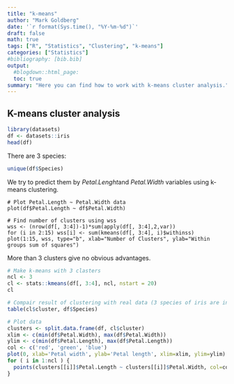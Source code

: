 ```yaml
---
title: "k-means"
author: "Mark Goldberg"
date: '`r format(Sys.time(), "%Y-%m-%d")`'
draft: false
math: true
tags: ["R", "Statistics", "Clustering", "k-means"]
categories: ["Statistics"]
#bibliography: [bib.bib]
output:
  #blogdown::html_page:
  toc: true
summary: "Here you can find how to work with k-means cluster analysis."
---
```


## K-means cluster analysis
```r
library(datasets)
df <- datasets::iris
head(df)
```
There are 3 species:
```r
unique(df$Species)
```
We try to predict them by *Petal.Lenght*and *Petal.Width* variables using k-means clustering.  

```
# Plot Petal.Length ~ Petal.Width data
plot(df$Petal.Length ~ df$Petal.Width)

# Find number of clusters using wss
wss <- (nrow(df[, 3:4])-1)*sum(apply(df[, 3:4],2,var))
for (i in 2:15) wss[i] <- sum(kmeans(df[, 3:4], i)$withinss)
plot(1:15, wss, type="b", xlab="Number of Clusters", ylab="Within groups sum of squares")
```
More than 3 clusters give no obvious advantages.  

```r
# Make k-means with 3 clasters
ncl <- 3
cl <- stats::kmeans(df[, 3:4], ncl, nstart = 20)
cl

# Compair result of clustering with real data (3 species of iris are in analysis)
table(cl$cluster, df$Species)

# Plot data
clusters <- split.data.frame(df, cl$cluster)
xlim <- c(min(df$Petal.Width), max(df$Petal.Width))
ylim <- c(min(df$Petal.Length), max(df$Petal.Length))
col <- c('red', 'green', 'blue')
plot(0, xlab='Petal width', ylab='Petal length', xlim=xlim, ylim=ylim)
for ( i in 1:ncl ) {
  points(clusters[[i]]$Petal.Length ~ clusters[[i]]$Petal.Width, col=col[i], xlim=xlim, ylim=ylim)
}
```